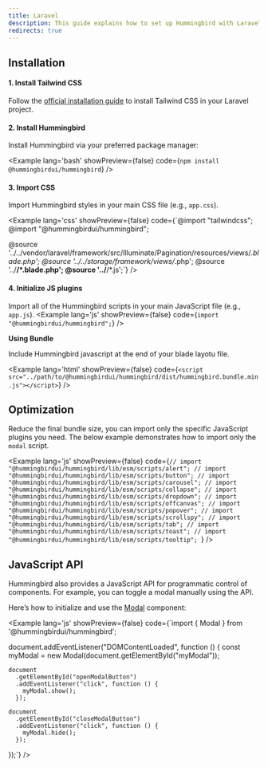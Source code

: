 ```yaml
---
title: Laravel
description: This guide explains how to set up Hummingbird with Laravel using Tailwind CSS. It covers project setup, configuration, and usage so you can quickly build and style components in your Laravel app.
redirects: true
---
```


## Installation

#### 1. Install Tailwind CSS

Follow the <a href="https://tailwindcss.com/docs/installation/framework-guides/laravel" target="_blank" rel="noopener noreferrer">official installation guide</a> to install Tailwind CSS in your Laravel project.

#### 2. Install Hummingbird

Install Hummingbird via your preferred package manager:

<Example lang='bash' showPreview={false} code={`npm install @hummingbirdui/hummingbird`} />

#### 3. Import CSS

Import Hummingbird styles in your main CSS file (e.g., `app.css`).

<Example lang='css' showPreview={false} 
  code={`@import "tailwindcss";
  @import "@hummingbirdui/hummingbird";

  @source '../../vendor/laravel/framework/src/Illuminate/Pagination/resources/views/*.blade.php';
  @source '../../storage/framework/views/*.php';
  @source '../**/*.blade.php';
  @source '../**/*.js';`} />

#### 4. Initialize JS plugins

Import all of the Hummingbird scripts in your main JavaScript file (e.g., `app.js`).
<Example lang='js' showPreview={false}
  code={`import "@hummingbirdui/hummingbird";`} />

**Using Bundle**

Include Hummingbird javascript at the end of your blade layotu file.

<Example lang='html' showPreview={false} 
  code={`<script src="../path/to/@hummingbirdui/hummingbird/dist/hummingbird.bundle.min.js"></script>`} />


## Optimization

Reduce the final bundle size, you can import only the specific JavaScript plugins you need. The below example demonstrates how to import only the `modal` script.

<Example lang='js' showPreview={false} 
  code={`// import "@hummingbirdui/hummingbird/lib/esm/scripts/alert";
  // import "@hummingbirdui/hummingbird/lib/esm/scripts/button";
  // import "@hummingbirdui/hummingbird/lib/esm/scripts/carousel";
  // import "@hummingbirdui/hummingbird/lib/esm/scripts/collapse";
  // import "@hummingbirdui/hummingbird/lib/esm/scripts/dropdown";
  // import "@hummingbirdui/hummingbird/lib/esm/scripts/offcanvas";
  // import "@hummingbirdui/hummingbird/lib/esm/scripts/popover";
  // import "@hummingbirdui/hummingbird/lib/esm/scripts/scrollspy";
  // import "@hummingbirdui/hummingbird/lib/esm/scripts/tab";
  // import "@hummingbirdui/hummingbird/lib/esm/scripts/toast";
  // import "@hummingbirdui/hummingbird/lib/esm/scripts/tooltip";
`} />

## JavaScript API

Hummingbird also provides a JavaScript API for programmatic control of components. For example, you can toggle a modal manually using the API.

Here’s how to initialize and use the [Modal](/docs/components/modal) component:

<Example lang='js' showPreview={false} 
  code={`import { Modal } from '@hummingbirdui/hummingbird';
  
  document.addEventListener("DOMContentLoaded", function () {
    const myModal = new Modal(document.getElementById("myModal"));

    document
      .getElementById("openModalButton")
      .addEventListener("click", function () {
        myModal.show();
      });

    document
      .getElementById("closeModalButton")
      .addEventListener("click", function () {
        myModal.hide();
      });
  });`} />
